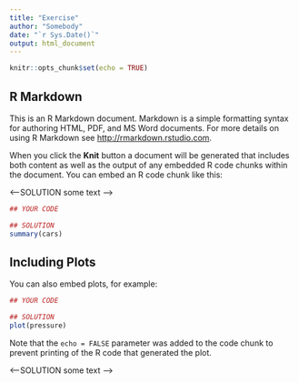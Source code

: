 ```yaml
---
title: "Exercise"
author: "Somebody"
date: "`r Sys.Date()`"
output: html_document
---
```


```r
knitr::opts_chunk$set(echo = TRUE)
```



## R Markdown

This is an R Markdown document. Markdown is a simple formatting syntax for authoring HTML, PDF, and MS Word documents. For more details on using R Markdown see <http://rmarkdown.rstudio.com>.

When you click the **Knit** button a document will be generated that includes both content as well as the output of any embedded R code chunks within the document. You can embed an R code chunk like this:

<---SOLUTION
some text
--->

```r
## YOUR CODE
```


```r
## SOLUTION
summary(cars)
```

## Including Plots

You can also embed plots, for example:

```r
## YOUR CODE
```



```r
## SOLUTION
plot(pressure)
```

Note that the `echo = FALSE` parameter was added to the code chunk to prevent printing of the R code that generated the plot.

<---SOLUTION
some text
--->
